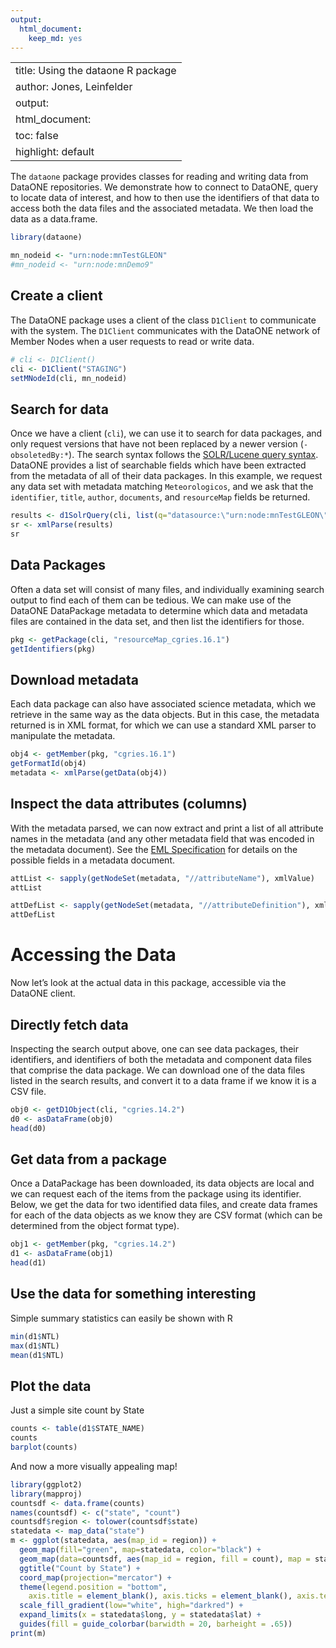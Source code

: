 ```yaml
---
output:
  html_document:
    keep_md: yes
---
```

---
title: Using the dataone R package
author: Jones, Leinfelder
output:
  html_document:
    toc: false
    highlight: default
---  

The `dataone` package provides classes for reading and writing data from DataONE repositories.  We demonstrate how to connect to DataONE, query to locate data of interest, and how to then use the identifiers of that data to access both the data files and the associated metadata.  We then load the data as a data.frame.

```r
library(dataone)

mn_nodeid <- "urn:node:mnTestGLEON"
#mn_nodeid <- "urn:node:mnDemo9"
```

## Create a client 

The DataONE package uses a client of the class `D1Client` to communicate with the system.  The `D1Client` communicates with the DataONE network of Member Nodes when a user requests to read or write data.

```r
# cli <- D1Client()
cli <- D1Client("STAGING")
setMNodeId(cli, mn_nodeid)
```

## Search for data

Once we have a client (`cli`), we can use it to search for data packages, and only request versions that have not been replaced by a newer version (`-obsoletedBy:*`). The search syntax follows the [SOLR/Lucene query syntax](http://lucene.apache.org/core/3_6_0/queryparsersyntax.html).  DataONE provides a list of searchable fields which have been extracted from the metadata of all of their data packages. In this example, we request any data set with metadata matching `Meteorologicos`, and we ask that the `identifier`, `title`, `author`, `documents`, and `resourceMap` fields be returned.

```r
results <- d1SolrQuery(cli, list(q="datasource:\"urn:node:mnTestGLEON\" +formatType:METADATA -obsoletedBy:*",fl="identifier,title,author,documents,resourceMap"))
sr <- xmlParse(results)
sr
```

## Data Packages

Often a data set will consist of many files, and individually examining search output to find each of them can be tedious.  We can make use of the DataONE DataPackage metadata to determine which data and metadata files are contained in the data set, and then list the identifiers for those.

```r
pkg <- getPackage(cli, "resourceMap_cgries.16.1")
getIdentifiers(pkg)
```


## Download metadata

Each data package can also have associated science metadata, which we retrieve in the same way as the data objects.  But in this case, the metadata returned is in XML format, for which we can use a standard XML parser to manipulate the metadata.

```r
obj4 <- getMember(pkg, "cgries.16.1")
getFormatId(obj4)
metadata <- xmlParse(getData(obj4))
```

## Inspect the data attributes (columns)

With the metadata parsed, we can now extract and print a list of all attribute names in the metadata (and any other metadata field that was encoded in the metadata document).  See the [EML Specification](https://knb.ecoinformatics.org/software/eml) for details on the possible fields in a metadata document.

```r
attList <- sapply(getNodeSet(metadata, "//attributeName"), xmlValue)
attList

attDefList <- sapply(getNodeSet(metadata, "//attributeDefinition"), xmlValue)
attDefList
```

# Accessing the Data

Now let's look at the actual data in this package, accessible via the DataONE client.

## Directly fetch data

Inspecting the search output above, one can see data packages, their identifiers, and identifiers of both the metadata and component data files that comprise the data package.  We can download one of the data files listed in the search results, and convert it to a data frame if we know it is a CSV file.

```r
obj0 <- getD1Object(cli, "cgries.14.2")
d0 <- asDataFrame(obj0)
head(d0)
```

## Get data from a package

Once a DataPackage has been downloaded, its data objects are local and we can request each of the items from the package using its identifier.  Below, we get the data for two identified data files, and create data frames for each of the data objects as we know they are CSV format (which can be determined from the object format type).

```r
obj1 <- getMember(pkg, "cgries.14.2")
d1 <- asDataFrame(obj1)
head(d1)
```

## Use the data for something interesting

Simple summary statistics can easily be shown with R

```r
min(d1$NTL)
max(d1$NTL)
mean(d1$NTL)
```

## Plot the data

Just a simple site count by State

```r
counts <- table(d1$STATE_NAME)
counts
barplot(counts)
```

And now a more visually appealing map!

```r
library(ggplot2)
library(mapproj)
countsdf <- data.frame(counts)
names(countsdf) <- c("state", "count")
countsdf$region <- tolower(countsdf$state)
statedata <- map_data("state")
m <- ggplot(statedata, aes(map_id = region)) +
  geom_map(fill="green", map=statedata, color="black") +
  geom_map(data=countsdf, aes(map_id = region, fill = count), map = statedata, color ="black") +
  ggtitle("Count by State") +
  coord_map(projection="mercator") +
  theme(legend.position = "bottom", 
    axis.title = element_blank(), axis.ticks = element_blank(), axis.text =  element_blank()) +
  scale_fill_gradient(low="white", high="darkred") +
  expand_limits(x = statedata$long, y = statedata$lat) +
  guides(fill = guide_colorbar(barwidth = 20, barheight = .65))
print(m)
```
